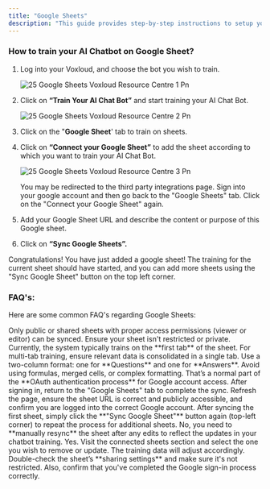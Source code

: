 ```yaml
---
title: "Google Sheets"
description: "This guide provides step-by-step instructions to setup your Google Sheet training with  Voxloud."
---
```


### **How to train your AI Chatbot on Google Sheet?**

1. Log into your  Voxloud, and choose the bot you wish to train.

   ![25 Google Sheets  Voxloud Resource Centre 1 Pn](/images/how-botpenguin-works/google-sheets/25.google_sheets__Voxloud_resource_centre-1.png)
2. Click on **“Train Your AI Chat Bot”** and start training your AI Chat Bot.

   ![25 Google Sheets  Voxloud Resource Centre 2 Pn](/images/how-botpenguin-works/google-sheets/25.google_sheets__Voxloud_resource_centre-2.png)
3. Click on the "**Google Sheet**' tab to train on sheets.
4. Click on **“Connect your Google Sheet”** to add the sheet according to which you want to train your AI Chat Bot.

   ![25 Google Sheets  Voxloud Resource Centre 3 Pn](/images/how-botpenguin-works/google-sheets/25.google_sheets__Voxloud_resource_centre-3.png)

   <Info>
     You may be redirected to the third party integrations page. Sign into your google account and then go back to the "Google Sheets" tab. Click on the "Connect your Google Sheet" again.
   </Info>
5. Add your Google Sheet URL and describe the content or purpose of this Google sheet.
6. Click on **“Sync Google Sheets”.**

Congratulations\! You have just added a google sheet\! The training for the current sheet should have started, and you can add more sheets using the "Sync Google Sheet" button on the top left corner.

### **FAQ's:**

Here are some common FAQ's regarding Google Sheets:

<AccordionGroup>
  <Accordion title="What kinds of Google Sheets are supported for training?">
    Only public or shared sheets with proper access permissions (viewer or editor) can be synced. Ensure your sheet isn't restricted or private.
  </Accordion>
  <Accordion title="My Google Sheets has multiple tabs. Will the bot train on all of them?">
    Currently, the system typically trains on the **first tab** of the sheet. For multi-tab training, ensure relevant data is consolidated in a single tab.
  </Accordion>
  <Accordion title="What format should the sheet follow for best result?">
    Use a two-column format: one for **Questions** and one for **Answers**. Avoid using formulas, merged cells, or complex formatting.
  </Accordion>
  <Accordion title="Why was I redirected to another page while connecting to Google Sheets?">
    That’s a normal part of the **OAuth authentication process** for Google account access. After signing in, return to the "Google Sheets" tab to complete the sync.
  </Accordion>
  <Accordion title="I clicked SYNC GOOGLE SHEETS but nothing seems to happen. What should I do?">
    Refresh the page, ensure the sheet URL is correct and publicly accessible, and confirm you are logged into the correct Google account.
  </Accordion>
  <Accordion title="How can I add more than one Google Sheet?">
    After syncing the first sheet, simply click the **"Sync Google Sheet"** button again (top-left corner) to repeat the process for additional sheets.
  </Accordion>
  <Accordion title="Will the bot automatically update when I make the changes to the sheet later?">
    No, you need to **manually resync** the sheet after any edits to reflect the updates in your chatbot training.
  </Accordion>
  <Accordion title="Can I delete or disconnect a synced sheet later?">
    Yes. Visit the connected sheets section and select the one you wish to remove or update. The training data will adjust accordingly.
  </Accordion>
  <Accordion title="I entered the correct sheet URL but it is not syncing. What could be wrong?">
    Double-check the sheet’s **sharing settings** and make sure it's not restricted. Also, confirm that you've completed the Google sign-in process correctly.
  </Accordion>
</AccordionGroup>